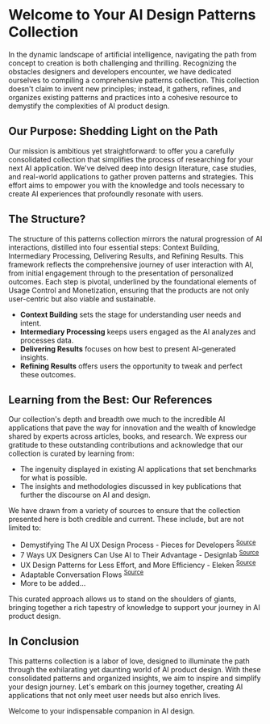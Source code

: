
# Welcome to Your AI Design Patterns Collection

In the dynamic landscape of artificial intelligence, navigating the path from concept to creation is both challenging and thrilling. Recognizing the obstacles designers and developers encounter, we have dedicated ourselves to compiling a comprehensive patterns collection. This collection doesn't claim to invent new principles; instead, it gathers, refines, and organizes existing patterns and practices into a cohesive resource to demystify the complexities of AI product design.

## Our Purpose: Shedding Light on the Path

Our mission is ambitious yet straightforward: to offer you a carefully consolidated collection that simplifies the process of researching for your next AI application. We've delved deep into design literature, case studies, and real-world applications to gather proven patterns and strategies. This effort aims to empower you with the knowledge and tools necessary to create AI experiences that profoundly resonate with users.

## The Structure?

<StructureChart />

The structure of this patterns collection mirrors the natural progression of AI interactions, distilled into four essential steps: Context Building, Intermediary Processing, Delivering Results, and Refining Results. This framework reflects the comprehensive journey of user interaction with AI, from initial engagement through to the presentation of personalized outcomes. Each step is pivotal, underlined by the foundational elements of Usage Control and Monetization, ensuring that the products are not only user-centric but also viable and sustainable.

- **Context Building** sets the stage for understanding user needs and intent.
- **Intermediary Processing** keeps users engaged as the AI analyzes and processes data.
- **Delivering Results** focuses on how best to present AI-generated insights.
- **Refining Results** offers users the opportunity to tweak and perfect these outcomes.

## Learning from the Best: Our References

Our collection's depth and breadth owe much to the incredible AI applications that pave the way for innovation and the wealth of knowledge shared by experts across articles, books, and research. We express our gratitude to these outstanding contributions and acknowledge that our collection is curated by learning from:

- The ingenuity displayed in existing AI applications that set benchmarks for what is possible.
- The insights and methodologies discussed in key publications that further the discourse on AI and design.

We have drawn from a variety of sources to ensure that the collection presented here is both credible and current. These include, but are not limited to:

- Demystifying The AI UX Design Process - Pieces for Developers <sup><a className='text-blue-500' href="https://code.pieces.app/blog/demystifying-the-ai-ux-design-process">Source</a></sup>
- 7 Ways UX Designers Can Use AI to Their Advantage - Designlab <sup><a className='text-blue-500' href="https://designlab.com/blog/how-to-use-ai-as-a-ux-designer">Source</a></sup>
- UX Design Patterns for Less Effort, and More Efficiency - Eleken <sup><a className='text-blue-500' href="https://www.eleken.co/blog-posts/ux-design-patterns-to-make-designers-work-simpler-and-your-product-more-intuitive">Source</a></sup>
- Adaptable Conversation Flows <sup><a className='text-blue-500' href="https://www.voiceflow.com/blog/conversational-ai-ux">Source</a></sup>
- More to be added...

This curated approach allows us to stand on the shoulders of giants, bringing together a rich tapestry of knowledge to support your journey in AI product design.

## In Conclusion

This patterns collection is a labor of love, designed to illuminate the path through the exhilarating yet daunting world of AI product design. With these consolidated patterns and organized insights, we aim to inspire and simplify your design journey. Let's embark on this journey together, creating AI applications that not only meet user needs but also enrich lives.

Welcome to your indispensable companion in AI design.

